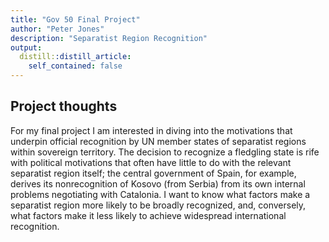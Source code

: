```yaml
---
title: "Gov 50 Final Project"
author: "Peter Jones"
description: "Separatist Region Recognition"
output:
  distill::distill_article:
    self_contained: false
---
```




## Project thoughts

For my final project I am interested in diving into the motivations that underpin official recognition by UN member states of separatist regions within sovereign territory. The decision to recognize a fledgling state is rife with political motivations that often have little to do with the relevant separatist region itself; the central government of Spain, for example, derives its nonrecognition of Kosovo (from Serbia) from its own internal problems negotiating with Catalonia. I want to know what factors make a separatist region more likely to be broadly recognized, and, conversely, what factors make it less likely to achieve widespread international recognition. 